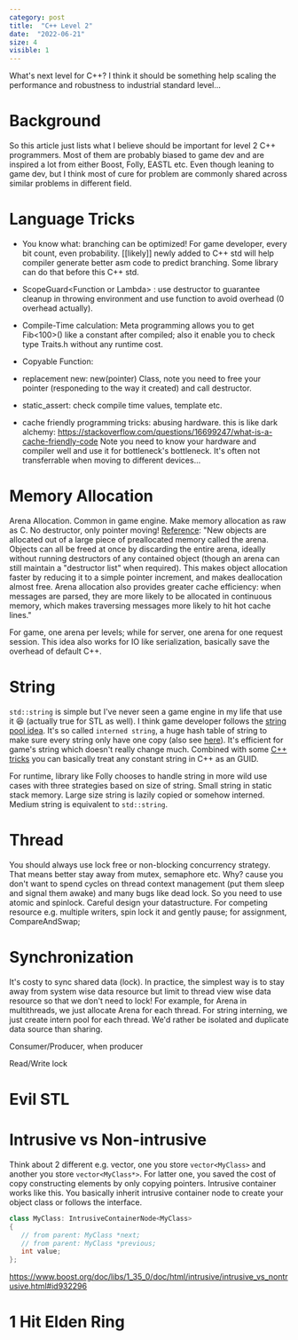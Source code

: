 ```yaml
---
category: post
title:  "C++ Level 2"
date:  "2022-06-21"
size: 4
visible: 1
---
```


What's next level for C++? I think it should be something help scaling the performance and robustness to industrial standard level...

# Background
So this article just lists what I believe should be important for level 2 C++ programmers. Most of them are probably biased to game dev and are inspired a lot from either Boost, Folly, EASTL etc. Even though leaning to game dev, but I think most of cure for problem are commonly shared across similar problems in different field.

# Language Tricks
* You know what: branching can be optimized! For game developer, every bit count, even probability. [[likely]] newly added to C++ std will help compiler generate better asm code to predict branching. Some library can do that before this C++ std.
* ScopeGuard<Function or Lambda\> : use destructor to guarantee cleanup in throwing environment and use function to avoid overhead (0 overhead actually).
* Compile-Time calculation: Meta programming allows you to get Fib<100>() like a constant after compiled; also it enable you to check type Traits.h without any runtime cost.
* Copyable Function: 
* replacement new: new(pointer) Class, note you need to free your pointer (responeding to the way it created) and call destructor.
* static_assert: check compile time values, template etc.

* cache friendly programming tricks: abusing hardware. this is like dark alchemy: https://stackoverflow.com/questions/16699247/what-is-a-cache-friendly-code Note you need to know your hardware and compiler well and use it for bottleneck's bottleneck. It's often not transferrable when moving to different devices...

# Memory Allocation
Arena Allocation. Common in game engine. Make memory allocation as raw as C. No destructor, only pointer moving! [Reference](https://developers.google.com/protocol-buffers/docs/reference/arenas): "New objects are allocated out of a large piece of preallocated memory called the arena. Objects can all be freed at once by discarding the entire arena, ideally without running destructors of any contained object (though an arena can still maintain a "destructor list" when required). This makes object allocation faster by reducing it to a simple pointer increment, and makes deallocation almost free. Arena allocation also provides greater cache efficiency: when messages are parsed, they are more likely to be allocated in continuous memory, which makes traversing messages more likely to hit hot cache lines."

For game, one arena per levels; while for server, one arena for one request session. This idea also works for IO like serialization, basically save the overhead of default C++.

# String
`std::string` is simple but I've never seen a game engine in my life that use it 😆 (actually true for STL as well). I think game developer follows the [string pool idea](https://github.com/id-Software/DOOM-3/blob/master/neo/idlib/containers/StrPool.h). It's so called `interned string`, a huge hash table of string to make sure every string only have one copy (also see [here](https://www.geeksforgeeks.org/interning-of-string/)). It's efficient for game's string which doesn't really change much. Combined with some [C++ tricks](https://en.cppreference.com/w/cpp/language/user_literal) you can basically treat any constant string in C++ as an GUID.

For runtime, library like Folly chooses to handle string in more wild use cases with three strategies based on size of string. Small string in static stack memory. Large size string is lazily copied or somehow interned. Medium string is equivalent to `std::string`.

# Thread
You should always use lock free or non-blocking concurrency strategy. That means better stay away from mutex, semaphore etc. Why? cause you don't want to spend cycles on thread context management (put them sleep and signal them awake) and many bugs like dead lock. So you need to use atomic and spinlock. Careful design your datastructure. For competing resource e.g. multiple writers, spin lock it and gently pause; for assignment, CompareAndSwap; 

# Synchronization
It's costy to sync shared data (lock). In practice, the simplest way is to stay away from system wise data resource but limit to thread view wise data resource so that we don't need to lock! For example, for Arena in multithreads, we just allocate Arena for each thread. For string interning, we just create intern pool for each thread. We'd rather be isolated and duplicate data source than sharing.

Consumer/Producer, when producer 

Read/Write lock



# Evil STL

# Intrusive vs Non-intrusive
Think about 2 different e.g. vector, one you store `vector<MyClass>` and another you store `vector<MyClass*>`. For latter one, you saved the cost of copy constructing elements by only copying pointers. Intrusive container works like this.
You basically inherit intrusive container node to create your object class or follows the interface. 
```.cpp
class MyClass: IntrusiveContainerNode<MyClass>
{
   // from parent: MyClass *next;
   // from parent: MyClass *previous;
   int value;
};
```
https://www.boost.org/doc/libs/1_35_0/doc/html/intrusive/intrusive_vs_nontrusive.html#id932296

# 1 Hit Elden Ring
